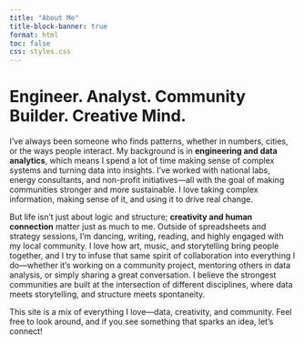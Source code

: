 ```yaml
---
title: "About Me"
title-block-banner: true
format: html
toc: false
css: styles.css
---
```


# Engineer. Analyst. Community Builder. Creative Mind.

I've always been someone who finds patterns, whether in numbers, cities, or the ways people interact. My background is in **engineering and data analytics**, which means I spend a lot of time making sense of complex systems and turning data into insights. I've worked with national labs, energy consultants, and non-profit initiatives—all with the goal of making communities stronger and more sustainable. I love taking complex information, making sense of it, and using it to drive real change.

But life isn't just about logic and structure; **creativity and human connection** matter just as much to me. Outside of spreadsheets and strategy sessions, I'm dancing, writing, reading, and highly engaged with my local community. I love how art, music, and storytelling bring people together, and I try to infuse that same spirit of collaboration into everything I do—whether it's working on a community project, mentoring others in data analysis, or simply sharing a great conversation. I believe the strongest communities are built at the intersection of different disciplines, where data meets storytelling, and structure meets spontaneity.

This site is a mix of everything I love—data, creativity, and community. Feel free to look around, and if you see something that sparks an idea, let's connect!

